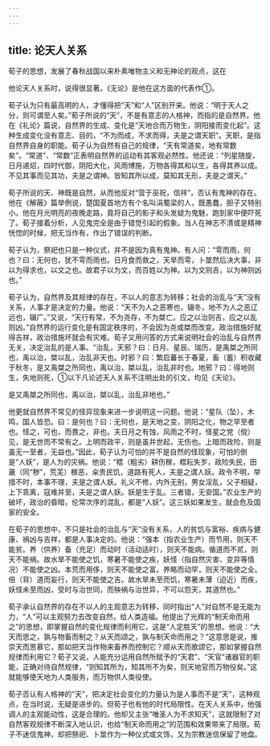 ```yaml
---
---
---
```

title: 论天人关系
---



荀子的思想，发展了春秋战国以来朴素唯物主义和无神论的观点，这在

他论天人关系时，说得很显著。《无论》是他在这方面的代表作①。

荀子认为只有最高明的人，才懂得把“天”和“人”区别开来。他说：“明于天人之分，则可谓至人矣。”荀子所说的“天”，不是有意志的人格神，而指的是自然界。他在《礼论》篇说，自然界的生成、变化是“天地合而万物生，阴阳接而变化起”。这种生成变化没有意志、目的，“不为而成，不求而得，夫是之谓天职”。天职，是指自然界自身的职能。荀子认为自然有自己的规律，“天有常道矣，地有常数矣”。“常道”、“常数”正表明自然界的运动有其客观必然性。他还说：“列星随旋，日月递炤，四时代御，阴阳大化，风雨博施，万物各得其和以生，各得其养以成。不见其事而见其功，夫是之谓神。皆知其所以成，莫知其无形，夫是之谓天。”

荀子所说的天、神既是自然，从而他反对“营于巫祝，信祥”，否认有鬼神的存在。他在《解蔽》篇举例说，楚国夏首地方有个名叫涓蜀梁的人，既愚蠢，胆子又特别小。他在月光明亮的夜晚走路，竟将自己的影子和头发疑为鬼魅，跑到家中便吓死了。荀子接着分析，人见鬼完全是由于错觉引起的假象。当人在神志不清或是精神恍惚的时候，把无当作有，作出了错误的判断。

荀子认为，祭祀也只是一种仪式，并不是因为真有鬼神。有人问：“雩而雨，何也？曰：无何也，犹不雩而雨也。日月食而救之，天旱而雩，卜筮然后决大事，非以为得求也，以文之也。故君子以为文，而百姓以为神。以为文则吉，以为神则凶也。”

荀子认为，自然界及其规律的存在，不以人的意志为转移；社会的治乱与“天”没有关系，人事才是决定的力量。他说：“天不为人之恶寒也，辍冬，地不为人之恶辽远也，辍广。”又说，“天行有常，不为尧存，不为桀亡。应之以治则吉，应之以乱则凶。”自然界的运行变化是有固定秩序的，不会因为尧或桀而改变。政治措施好就得吉祥，政治措施坏就会有灾难。荀子又用问答的方式来说明社会的治乱与自然界无关，决定治乱的是人事。“治乱，天邪？曰：日月、星辰、瑞历，是禹桀之所同也，禹以治，桀以乱，治乱非天也。时邪？曰：繁启蕃长于春夏，畜（蓄）积收藏于秋冬，是又禹桀之所同也，禹以治，桀以乱，治乱非时也。地邪？曰：得地则生，失地则死，①以下凡论述天人关系不注明出处的引文，均见《天论》。

是又禹桀之所同也，禹以治，桀以乱，治乱非地也。”

他更就自然界不常见的怪异现象来进一步说明这一问题。他说：“星队（坠），木鸣，国人皆恐。曰：是何也？曰：无何也，是天地之变，阴阳之化，物之罕至者也。怪之，可也，而畏之，非也。夫日月之有蚀，风雨之不时，怪星之党（傥）见，是无世而不常有之。上明而政平，则是虽并世起，无伤也。上暗而政险，则是虽无一至者，无益也。”因此，荀子认为可怕的并不是自然的怪现象，可怕的倒是“人妖”，是人为的灾祸。他说：“楛（粗劣）耕伤稼，楛耘失岁，政险失民，田薉（同“秽”，荒芜）稼恶，籴贵民饥，道路有死人，夫是之谓人妖。政令不明，举措不时，本事不理，夫是之谓人妖。礼义不修，内外无别，男女淫乱，父子相疑，上下乖离，寇难并至，夫是之谓人妖。妖是生于乱。三者错，无安国。”农业生产的破坏，政治的昏暗，伦常次序的混乱，都是“人妖”。这三妖如果发生，就会危及国家的安全。

在荀子的思想中，不只是社会的治乱与“天”没有关系，人的贫饥与富裕、疾病与健康、祸凶与吉祥，都是人事决定的。他说：“强本（指农业生产）而节用，则天不能贫。养（供养）备（充足）而动时（活动适时），则天不能病。循道而不贰，则天不能祸。故水旱不能使之饥，寒暑不能使之疾，妖怪（指自然灾害、变异等情况）不能使之凶。本荒而用侈，则天不能使之富。养略而动罕，则天不能使之全。倍（背）道而妄行，则天不能使之吉。故水旱未至而饥，寒暑未薄（迫近）而疾，妖怪未至而凶，受时与治世同，而殃祸与治世异，不可以怨天，其道然也。”

荀子承认自然界的存在不以人的主观意志为转移，同时指出“人”对自然不是无能为力，“人”可以主观努力去改变自然，给人类造福。他提出了光辉的“制天命而用之”的思想，即掌握自然的变化规律而利用它，这是“人定胜天”的思想。他说：“大天而思之，孰与物畜而制之？从天而颂之，孰与制天命而用之？”这意思是说，推崇天而思慕它，那如把天当作物来畜养而控制它？顺从天而歌颂它，那如掌握自然规律而利用它？荀子又说，人能充分运用自然所赋予的“天君”、“天官”诸器官的职能，正确对待自然规律，“则知其所为，知其所不为矣，则天地官而万物役矣。”这就能够使天地为人类服务，而万物供人类役使。

荀子否认有人格神的“天”，把决定社会变化的力量认为是人事而不是“天”，这种观点，在当时说，无疑是进步的。但荀子也有他的时代局限性。在天人关系中，他强调人的主观能动性，这是合理的。他却又主张“唯圣人为不求知天”，这就限制了对自然客观规律不断深入地认识，也给“制天命而用之”的范围和效果带来了局限。荀子不迷信鬼神，却把祭祀、卜筮作为一种仪式或文饰，又为宗教迷信保留了地盘。